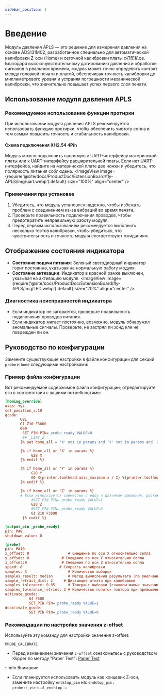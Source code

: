 ```yaml
---
sidebar_position: 1
---
```


# Введение
Модуль давления APLS — это решение для измерения давления на основе ADS131M02, разработанное специально для автоматической калибровки Z-оси (Home) и сеточной калибровки платы с打印机ов. Благодаря высокочувствительному датированию давления и обработке сигналов в реальном времени, модуль может точно определять контакт между головкой печати и платой, обеспечивая точность калибровки до миллиметрового уровня и устраняя погрешности механической калибровки, что значительно повышает успех первого слоя печати.

## Использование модуля давления APLS

### Рекомендуемое использование функции протирки
При использовании модуля давления APLS рекомендуется использовать функцию протирки, чтобы обеспечить чистоту сопла и тем самым повысить точность и стабильность калибровки.

#### Схема подключения XH2.54 4Pin
Модуль можно подключить напрямую к UART-интерфейсу материнской платы или к UART-интерфейсу расширительной платы. Если нет UART-интерфейса, найдите на материнской плате две ножки и убедитесь, что полярность питания соблюдена.
<ImageView image={require('@site/docs/ProductDoc/ExtensionBoard/fly-APLS/img/uart.webp').default} size="100%" align="center" />

### Примечания при установке
1. Убедитесь, что модуль установлен надежно, чтобы избежать проблем с соединением из-за вибраций во время печати.
2. Проверьте правильность подключения проводов, чтобы предотвратить неправильную работу модуля.
3. Перед первым использованием рекомендуется выполнить несколько тестов калибровки, чтобы убедиться, что чувствительность и точность модуля соответствуют ожиданиям.

## Отображение состояния индикатора
- **Состояние подачи питания**: Зеленый светодиодный индикатор горит постоянно, указывая на нормальную работу модуля.
- **Состояние активации**: Индикатор в красной рамке выключен, указывая на активацию модуля.
<ImageView image={require('@site/docs/ProductDoc/ExtensionBoard/fly-APLS/img/LED.webp').default} size="20%" align="center" />

### Диагностика неисправностей индикатора
- Если индикатор не загорается, проверьте правильность подключения проводов питания.
- Если индикатор мигает постоянно, возможно, модуль обнаружил аномальные сигналы. Проверьте, не застрял ли зонд или не поврежден ли он.

## Руководство по конфигурации
Замените существующие настройки в файле конфигурации для секций `probe` и `home` следующими настройками:

### Пример файла конфигурации
Вот рекомендуемое содержимое файла конфигурации; отредактируйте его в соответствии с вашими потребностями:


```cfg
[homing_override]
axes: xyz
set_position_z:10
gcode:
       G91
       G1 Z10 F3000
       G90
        SET_PIN PIN=_probe_ready VALUE=0
        ## _LIFT_Z
       {% set home_all = 'X' not in params and 'Y' not in params and 'Z' not in params %}

       {% if home_all or 'X' in params %}
            G28 X
       {% endif %}

       {% if home_all or 'Y' in params %}
            G28 Y
            G0 X{printer.toolhead.axis_maximum.x / 2} Y{printer.toolhead.axis_maximum.y / 2} F6000
       {% endif %}

       {% if home_all or 'Z' in params %}
       # Если используется совместно с eddy и датчиком давления, раскомментируйте следующую строку
            #SET_PIN PIN=_probe_ready VALUE=1 
            G28 Z 
            #SET_PIN PIN=_probe_ready VALUE=0
            G1 Z10 F3000           
        {% endif %}

[output_pin _probe_ready]
pin: PA9
shutdown_value: 0

[probe]
pin: PA10
x_offset: 0                  # Смещение по оси X относительно сопла
y_offset: 0               # Смещение по оси Y относительно сопла
z_offset:0                # Смещение по оси Z относительно сопла
speed: 8                 # Скорость калибровки
samples: 3                   # Количество выборок
samples_result: median       # Метод вычисления результата (по умолчанию - медиана)
sample_retract_dist: 2     # Дистанция отката при калибровке
samples_tolerance: 0.05      # Толеранс выборки (слишком малые значения могут увеличить количество выборок)
samples_tolerance_retries: 3 # Количество попыток повтора при превышении толеранса
activate_gcode:
           G4 P500
           SET_PIN PIN=_probe_ready VALUE=1
deactivate_gcode:
           SET_PIN PIN=_probe_ready VALUE=0  
```

### Рекомендации по настройке значения z-offset
Используйте эту команду для настройки значения z-offset:
```gcode
PROBE_CALIBRATE
```

- Перед изменением значения `z-offset` ознакомьтесь с руководством Klipper по методу "Paper Test": [Paper Test](https://www.klipper3d.org/Bed_Level.html#the-paper-test)

:::info Внимание
- Если планируется использовать модуль как концевик Z-оси, замените настройку `endstop_pin` на: `endstop_pin: probe:z_virtual_endstop`
:::
